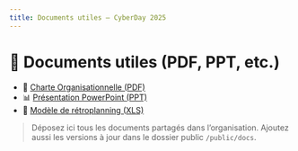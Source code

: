 ```yaml
---
title: Documents utiles – CyberDay 2025
---
```


# 📂 Documents utiles (PDF, PPT, etc.)

- 📄 [Charte Organisationnelle (PDF)](/docs/charte-organisation.pdf)
- 📊 [Présentation PowerPoint (PPT)](/docs/presentation-cyberday.pptx)
- 📝 [Modèle de rétroplanning (XLS)](/docs/retroplanning.xlsx)

> Déposez ici tous les documents partagés dans l’organisation. Ajoutez aussi les versions à jour dans le dossier public `/public/docs`.

